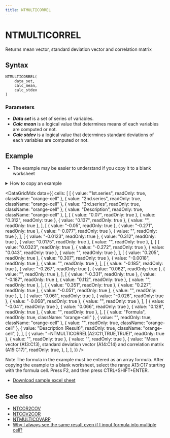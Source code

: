 ```yaml
---
title: NTMULTICORREL
---
```



# NTMULTICORREL

Returns mean vector, standard deviation vector and correlation matrix

## Syntax

```excel
NTMULTICORREL(
    data_set,
    calc_mean,
    calc_stdev
)
```

### Parameters

- **_Data set_** is a set of series of variables.
- **_Calc mean_** is a logical value that determines means of each variables are computed or not.
- **_Calc stdev_** is a logical value that determines standard deviations of each variables are computed or not.

## Example

- The example may be easier to understand if you copy it to a blank worksheet

<details>
  <summary>How to copy an example</summary>

1.  Create a blank workbook or worksheet.
2.  Select the example in the Help topic.

    **Note**  Do not select the row or column headers.

    ![Selecting an example from Help](./../../assets/functions/HowToCopy.png)

    Selecting an example from Help

3.  Press CTRL+C.
4.  In the worksheet, select cell A1, and press CTRL+V.
5.  To switch between viewing the results and viewing the formulas that return the results, press CTRL+` (grave accent), or on the **Tools** menu, point to **Formula Auditing**, and then click **Formula Auditing Mode**.

</details>

<DataGridMdx
  data={{
    cells: [
      [
        { value: "1st.series", readOnly: true, className: "orange-cell" },
        { value: "2nd.series", readOnly: true, className: "orange-cell" },
        { value: "3rd.series", readOnly: true, className: "orange-cell" },
        { value: "Description", readOnly: true, className: "orange-cell" },
      ],
      [
        { value: "0.07", readOnly: true },
        { value: "0.312", readOnly: true },
        { value: "0.137", readOnly: true },
        { value: "", readOnly: true },
      ],
      [
        { value: "-0.05", readOnly: true },
        { value: "-0.271", readOnly: true },
        { value: "-0.077", readOnly: true },
        { value: "", readOnly: true },
      ],
      [
        { value: "-0.0123", readOnly: true },
        { value: "0.312", readOnly: true },
        { value: "0.0175", readOnly: true },
        { value: "", readOnly: true },
      ],
      [
        { value: "0.0323", readOnly: true },
        { value: "-0.272", readOnly: true },
        { value: "0.043", readOnly: true },
        { value: "", readOnly: true },
      ],
      [
        { value: "0.205", readOnly: true },
        { value: "0.307", readOnly: true },
        { value: "-0.0018", readOnly: true },
        { value: "", readOnly: true },
      ],
      [
        { value: "-0.185", readOnly: true },
        { value: "-0.267", readOnly: true },
        { value: "0.062", readOnly: true },
        { value: "", readOnly: true },
      ],
      [
        { value: "-0.331", readOnly: true },
        { value: "-0.187", readOnly: true },
        { value: "0.112", readOnly: true },
        { value: "", readOnly: true },
      ],
      [
        { value: "0.351", readOnly: true },
        { value: "0.227", readOnly: true },
        { value: "-0.051", readOnly: true },
        { value: "", readOnly: true },
      ],
      [
        { value: "0.061", readOnly: true },
        { value: "-0.026", readOnly: true },
        { value: "-0.068", readOnly: true },
        { value: "", readOnly: true },
      ],
      [
        { value: "-0.041", readOnly: true },
        { value: "0.066", readOnly: true },
        { value: "0.128", readOnly: true },
        { value: "", readOnly: true },
      ],
      [
        { value: "Formula", readOnly: true, className: "orange-cell" },
        { value: "", readOnly: true, className: "orange-cell" },
        { value: "", readOnly: true, className: "orange-cell" },
        {
          value: "Description (Result)",
          readOnly: true,
          className: "orange-cell",
        },
      ],
      [
        { value: "=NTMULTICORREL(A2:C11,TRUE,TRUE)", readOnly: true },
        { value: "", readOnly: true },
        { value: "", readOnly: true },
        {
          value:
            "Mean vector (A13:C13), standard deviation vector (A14:C14) and correlation matrix (A15:C17)",
          readOnly: true,
        },
      ],
    ],
  }}
/>

Note The formula in the example must be entered as an array formula. After copying the example to a blank worksheet, select the range A13:C17 starting with the formula cell. Press F2, and then press CTRL+SHIFT+ENTER.

- [Download sample excel sheet](https://www.ntrand.com/files/NtRand3.zip)

## See also

- [NTCOR2COV](https://www.ntrand.com/ntcor2cov/)
- [NTCOV2COR](https://www.ntrand.com/ntcov2cor/)
- [NTMULTICOVARP](https://www.ntrand.com/ntmulticovarp/)
- [Why I always see the same result even if I input formula into multiple cell?](https://www.ntrand.com/faq/#local_CtrlShiftEnter)
